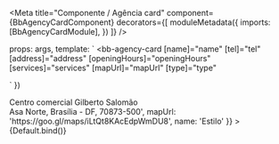 
<Meta
  title="Componente / Agência card"
  component={BbAgencyCardComponent}
  decorators={[
    moduleMetadata({
      imports: [BbAgencyCardModule],
    })
  ]}
/>





  props: args,
  template: `
  <bb-agency-card
    [name]="name"
    [tel]="tel"
    [address]="address"
    [openingHours]="openingHours"
    [services]="services"
    [mapUrl]="mapUrl"
    [type]="type"
  ></bb-agency-card>
  `
})

<Preview>
  <Story
    name="Simples"
    args={{
      services: [
        'Saque',
        'Extratos e Saldos',
        'Pagamentos',
        'Depósitos'
      ],
      type: 'estilo',
      openingHours: 'Segunda a Sexta, de 10h às 15h',
      tel: '61 40033001',
      address: 'SHIS, QI 5 Bloco F, Lojas 17/125 <br />Centro comercial Gilberto Salomão <br />Asa Norte, Brasília - DF, 70873-500',
      mapUrl: 'https://goo.gl/maps/iLtQt8KAcEdpWmDU8',
      name: 'Estilo'
    }}
  >
    {Default.bind()}
  </Story>
</Preview>
